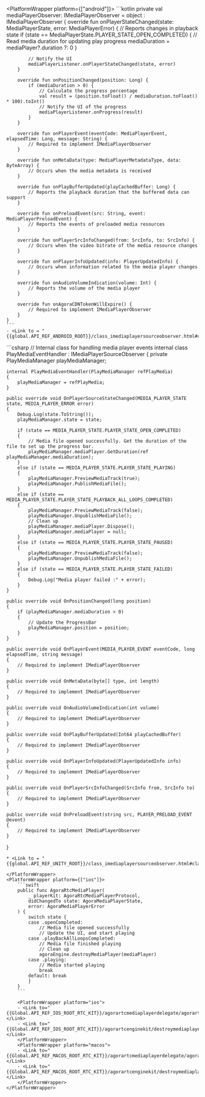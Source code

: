 <PlatformWrapper platform={["android"]}>
    ```kotlin
    private val mediaPlayerObserver: IMediaPlayerObserver = object : IMediaPlayerObserver {
        override fun onPlayerStateChanged(state: MediaPlayerState, error: MediaPlayerError) {
            // Reports changes in playback state
            if (state == MediaPlayerState.PLAYER_STATE_OPEN_COMPLETED) {
                // Read media duration for updating play progress
                mediaDuration = mediaPlayer?.duration ?: 0
            }

            // Notify the UI
            mediaPlayerListener.onPlayerStateChanged(state, error)
        }

        override fun onPositionChanged(position: Long) {
            if (mediaDuration > 0) {
                // Calculate the progress percentage
                val result = (position.toFloat() / mediaDuration.toFloat() * 100).toInt()
                // Notify the UI of the progress
                mediaPlayerListener.onProgress(result)
            }
        }

        override fun onPlayerEvent(eventCode: MediaPlayerEvent, elapsedTime: Long, message: String) {
            // Required to implement IMediaPlayerObserver
        }

        override fun onMetaData(type: MediaPlayerMetadataType, data: ByteArray) {
            // Occurs when the media metadata is received
        }

        override fun onPlayBufferUpdated(playCachedBuffer: Long) {
            // Reports the playback duration that the buffered data can support
        }

        override fun onPreloadEvent(src: String, event: MediaPlayerPreloadEvent) {
            // Reports the events of preloaded media resources
        }

        override fun onPlayerSrcInfoChanged(from: SrcInfo, to: SrcInfo) {
            // Occurs when the video bitrate of the media resource changes
        }

        override fun onPlayerInfoUpdated(info: PlayerUpdatedInfo) {
            // Occurs when information related to the media player changes
        }

        override fun onAudioVolumeIndication(volume: Int) {
            // Reports the volume of the media player
        }

        override fun onAgoraCDNTokenWillExpire() {
            // Required to implement IMediaPlayerObserver
        }
    }    
    ```
    - <Link to = "{{global.API_REF_ANDROID_ROOT}}/class_imediaplayersourceobserver.html#class_imediaplayersourceobserver">IMediaPlayerObserver</Link>
</PlatformWrapper>
<PlatformWrapper platform="unity">
```csharp
// Internal class for handling media player events
internal class PlayMediaEventHandler : IMediaPlayerSourceObserver
{
    private PlayMediaManager playMediaManager;

    internal PlayMediaEventHandler(PlayMediaManager refPlayMedia)
    {
        playMediaManager = refPlayMedia;
    }

    public override void OnPlayerSourceStateChanged(MEDIA_PLAYER_STATE state, MEDIA_PLAYER_ERROR error)
    {
        Debug.Log(state.ToString());
        playMediaManager.state = state;

        if (state == MEDIA_PLAYER_STATE.PLAYER_STATE_OPEN_COMPLETED)
        {
            // Media file opened successfully. Get the duration of the file to set up the progress bar.
            playMediaManager.mediaPlayer.GetDuration(ref playMediaManager.mediaDuration);
        }
        else if (state == MEDIA_PLAYER_STATE.PLAYER_STATE_PLAYING)
        {
            playMediaManager.PreviewMediaTrack(true);
            playMediaManager.PublishMediaFile();
        }
        else if (state == MEDIA_PLAYER_STATE.PLAYER_STATE_PLAYBACK_ALL_LOOPS_COMPLETED)
        {
            playMediaManager.PreviewMediaTrack(false);
            playMediaManager.UnpublishMediaFile();
            // Clean up
            playMediaManager.mediaPlayer.Dispose();
            playMediaManager.mediaPlayer = null;
        }
        else if (state == MEDIA_PLAYER_STATE.PLAYER_STATE_PAUSED)
        {
            playMediaManager.PreviewMediaTrack(false);
            playMediaManager.UnpublishMediaFile();
        }
        else if (state == MEDIA_PLAYER_STATE.PLAYER_STATE_FAILED)
        {
            Debug.Log("Media player failed :" + error);
        }
    }

    public override void OnPositionChanged(long position)
    {
        if (playMediaManager.mediaDuration > 0)
        {
            // Update the ProgressBar
            playMediaManager.position = position;
        }
    }

    public override void OnPlayerEvent(MEDIA_PLAYER_EVENT eventCode, long elapsedTime, string message)
    {
        // Required to implement IMediaPlayerObserver
    }

    public override void OnMetaData(byte[] type, int length)
    {
        // Required to implement IMediaPlayerObserver
    }

    public override void OnAudioVolumeIndication(int volume)
    {
        // Required to implement IMediaPlayerObserver
    }

    public override void OnPlayBufferUpdated(Int64 playCachedBuffer)
    {
        // Required to implement IMediaPlayerObserver
    }

    public override void OnPlayerInfoUpdated(PlayerUpdatedInfo info)
    {
        // Required to implement IMediaPlayerObserver
    }

    public override void OnPlayerSrcInfoChanged(SrcInfo from, SrcInfo to)
    {
        // Required to implement IMediaPlayerObserver
    }

    public override void OnPreloadEvent(string src, PLAYER_PRELOAD_EVENT @event)
    {
        // Required to implement IMediaPlayerObserver
    }
}
```
* <Link to = "{{global.API_REF_UNITY_ROOT}}/class_imediaplayersourceobserver.html#class_imediaplayersourceobserver">IMediaPlayerSourceObserver</Link>

</PlatformWrapper>
<PlatformWrapper platform={["ios"]}>
    ```swift
    public func AgoraRtcMediaPlayer(
        _ playerKit: AgoraRtcMediaPlayerProtocol,
        didChangedTo state: AgoraMediaPlayerState,
        error: AgoraMediaPlayerError
    ) {
        switch state {
        case .openCompleted:
            // Media file opened successfully
            // Update the UI, and start playing
        case .playBackAllLoopsCompleted:
            // Media file finished playing
            // Clean up
            agoraEngine.destroyMediaPlayer(mediaPlayer)
        case .playing:
            // Media started playing
            break
        default: break
        }
    }
    ```

    <PlatformWrapper platform="ios">
    - <Link to="{{Global.API_REF_IOS_ROOT_RTC_KIT}}/agorartcmediaplayerdelegate/agorartcmediaplayer(_:didchangedto:error:)">AgoraRtcMediaPlayer(_:didChangedTo:error:)</Link>
    - <Link to="{{Global.API_REF_IOS_ROOT_RTC_KIT}}/agorartcenginekit/destroymediaplayer(_:)">destroyMediaPlayer(_:)</Link>
    </PlatformWrapper>
    <PlatformWrapper platform="macos">
    - <Link to="{{Global.API_REF_MACOS_ROOT_RTC_KIT}}/agorartcmediaplayerdelegate/agorartcmediaplayer(_:didchangedto:error:)">AgoraRtcMediaPlayer(_:didChangedTo:error:)</Link>
    - <Link to="{{Global.API_REF_MACOS_ROOT_RTC_KIT}}/agorartcenginekit/destroymediaplayer(_:)">destroyMediaPlayer(_:)</Link>
    </PlatformWrapper>
</PlatformWrapper>
